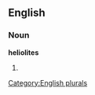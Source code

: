 
==English==

===Noun===
'''heliolites'''

# {{plural of|[[heliolite]]}}

[[Category:English plurals]]